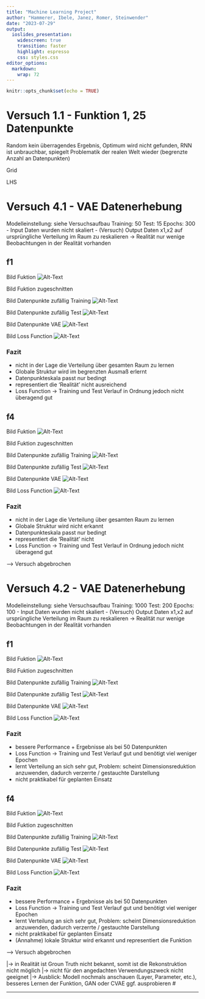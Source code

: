 ```yaml
---
title: "Machine Learning Project"
author: "Hammerer, Ibele, Janez, Romer, Steinwender"
date: "2023-07-29"
output:
  ioslides_presentation:
    widescreen: true
    transition: faster
    highlight: espresso
    css: styles.css
editor_options: 
  markdown: 
    wrap: 72
---
```


```r
knitr::opts_chunk$set(echo = TRUE)
```


# Versuch 1.1 - Funktion 1, 25 Datenpunkte

Random
kein überragendes Ergebnis, Optimum wird nicht gefunden, RNN ist unbrauchbar, spiegelt Problematik der
realen Welt wieder (begrenzte Anzahl an Datenpunkten)


Grid



LHS




# Versuch 4.1 - VAE Datenerhebung

Modelleinstellung: siehe Versuchsaufbau Training: 50 Test: 15 Epochs:
300 - Input Daten wurden nicht skaliert - (Versuch) Output Daten x1,x2
auf ursprüngliche Verteilung im Raum zu reskalieren -\> Realität nur
wenige Beobachtungen in der Realität vorhanden

## f1

Bild Fuktion ![Alt-Text](images/Versuch%204/GroundtruthF1)

Bild Fuktion zugeschnitten

Bild Datenpunkte zufällig Training
![Alt-Text](images/Versuch%204/DataGenerationRandomTrainF1MinimalData)

Bild Datenpunkte zufällig Test
![Alt-Text](images/Versuch%204/DataGenerationRandomTestF1MinimalData)

Bild Datenpunkte VAE
![Alt-Text](images/Versuch%204/images/Versuch%204/VAEDataF1MinimalData)

Bild Loss Function ![Alt-Text](images/Versuch%204/LossF1MinimalData.png)

### Fazit

-   nicht in der Lage die Verteilung über gesamten Raum zu lernen
-   Globale Struktur wird im begrenzten Ausmaß erlernt
-   Datenpunkteskala passt nur bedingt
-   representiert die 'Realität' nicht ausreichend
-   Loss Function -\> Training und Test Verlauf in Ordnung jedoch nicht
    überagend gut

## f4

Bild Fuktion ![Alt-Text](images/Versuch%204/GroundtruthF4)

Bild Fuktion zugeschnitten

Bild Datenpunkte zufällig Training
![Alt-Text](images/Versuch%204/DataGenerationRandomTrainF4MinimalData)

Bild Datenpunkte zufällig Test
![Alt-Text](images/Versuch%204/DataGenerationRandomTestF4MinimalData)

Bild Datenpunkte VAE
![Alt-Text](images/Versuch%204/VAEDataF4MinimalData)

Bild Loss Function ![Alt-Text](images/Versuch%204/LossF4MinimalData.png)

### Fazit

-   nicht in der Lage die Verteilung über gesamten Raum zu lernen
-   Globale Struktur wird nicht erkannt
-   Datenpunkteskala passt nur bedingt
-   representiert die 'Realität' nicht
-   Loss Function -\> Training und Test Verlauf in Ordnung jedoch nicht
    überagend gut

---\> Versuch abgebrochen

# Versuch 4.2 - VAE Datenerhebung

Modelleinstellung: siehe Versuchsaufbau Training: 1000 Test: 200 Epochs:
100 - Input Daten wurden nicht skaliert - (Versuch) Output Daten x1,x2
auf ursprüngliche Verteilung im Raum zu reskalieren -\> Realität nur
wenige Beobachtungen in der Realität vorhanden

## f1

Bild Fuktion ![Alt-Text](images/Versuch%204/GroundtruthF1)

Bild Fuktion zugeschnitten

Bild Datenpunkte zufällig Training
![Alt-Text](images/Versuch%204/DataGenerationRandomTrainF1MaximalData)

Bild Datenpunkte zufällig Test
![Alt-Text](images/Versuch%204/DataGenerationRandomTestF1MaximalData)

Bild Datenpunkte VAE
![Alt-Text](images/Versuch%204/VAEDataF1MaximalData)

Bild Loss Function ![Alt-Text](images/Versuch%204/LossF1MaximalData.png)

### Fazit

-   bessere Performance + Ergebnisse als bei 50 Datenpunkten
-   Loss Function -\> Training und Test Verlauf gut und benötigt viel
    weniger Epochen
-   lernt Verteilung an sich sehr gut, Problem: scheint
    Dimensionsreduktion anzuwenden, dadurch verzerrte / gestauchte
    Darstellung
-   nicht praktikabel für geplanten Einsatz

## f4

Bild Fuktion ![Alt-Text](images/Versuch%204/GroundtruthF4)

Bild Fuktion zugeschnitten

Bild Datenpunkte zufällig Training
![Alt-Text](images/Versuch%204/DataGenerationRandomTrainF4MaximalData)

Bild Datenpunkte zufällig Test
![Alt-Text](images/Versuch%204/DataGenerationRandomTestF4MaximalData)

Bild Datenpunkte VAE
![Alt-Text](images/Versuch%204/VAEDataF4MaximalData)

Bild Loss Function ![Alt-Text](images/Versuch%204/LossF4MaximalData.png)

### Fazit

-   bessere Performance + Ergebnisse als bei 50 Datenpunkten
-   Loss Function -\> Training und Test Verlauf gut und benötigt viel
    weniger Epochen
-   lernt Verteilung an sich sehr gut, Problem: scheint
    Dimensionsreduktion anzuwenden, dadurch verzerrte / gestauchte
    Darstellung
-   nicht praktikabel für geplanten Einsatz
-   (Annahme) lokale Struktur wird erkannt und representiert die
    Funktion

---\> Versuch abgebrochen

\|-\> in Realität ist Groun Truth nicht bekannt, somit ist die
Rekonstruktion nicht möglich \|-\> nicht für den angedachten
Verwendungszweck nicht geeignet \|-\> Ausblick: Modell nochmals
anschauen (Layer, Parameter, etc.), besseres Lernen der Funktion, GAN
oder CVAE ggf. ausprobieren \#

------------------------------------------------------------------------
